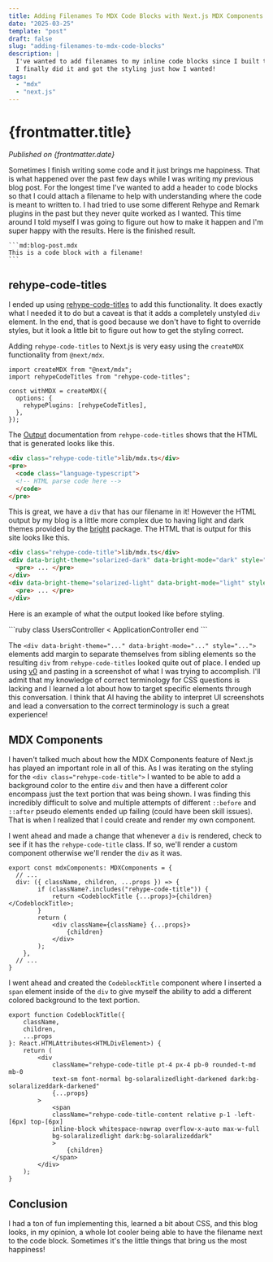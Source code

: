 ```yaml
---
title: Adding Filenames To MDX Code Blocks with Next.js MDX Components
date: "2025-03-25"
template: "post"
draft: false
slug: "adding-filenames-to-mdx-code-blocks"
description: |
  I've wanted to add filenames to my inline code blocks since I built this blog.
  I finally did it and got the styling just how I wanted!
tags:
  - "mdx"
  - "next.js"
---
```



# {frontmatter.title}

_Published on {frontmatter.date}_

Sometimes I finish writing some code and it just brings me happiness. That is what happened over the past few days
while I was writing my previous blog post. For the longest time I've wanted to add a header to code blocks so that
I could attach a filename to help with understanding where the code is meant to written to. I had tried to use some
different Rehype and Remark plugins in the past but they never quite worked as I wanted. This time around I told myself
I was going to figure out how to make it happen and I'm super happy with the results. Here is the finished result.

````md:blog-post.mdx
```md:blog-post.mdx
This is a code block with a filename!
```
````

## rehype-code-titles

I ended up using [rehype-code-titles](https://github.com/rockchalkwushock/rehype-code-titles) to add this functionality.
It does exactly what I needed it to do but a caveat is that it adds a completely unstyled `div` element. In the end,
that is good because we don't have to fight to override styles, but it look a little bit to figure out how to get
the styling correct.

Adding `rehype-code-titles` to Next.js is very easy using the `createMDX` functionality from `@next/mdx`.

```js:next.config
import createMDX from "@next/mdx";
import rehypeCodeTitles from "rehype-code-titles";

const withMDX = createMDX({
  options: {
    rehypePlugins: [rehypeCodeTitles],
  },
});
```

The [Output](https://github.com/rockchalkwushock/rehype-code-titles?tab=readme-ov-file#output) documentation from
`rehype-code-titles` shows that the HTML that is generated looks like this.

```html
<div class="rehype-code-title">lib/mdx.ts</div>
<pre>
  <code class="language-typescript">
  <!-- HTML parse code here -->
  </code>
</pre>
```

This is great, we have a `div` that has our filename in it! However the HTML output by my blog is a little more complex due
to having light and dark themes provided by the [bright](https://github.com/code-hike/bright) package. The HTML
that is output for this site looks like this.

```html
<div class="rehype-code-title">lib/mdx.ts</div>
<div data-bright-theme="solarized-dark" data-bright-mode="dark" style="...">
  <pre> ... </pre>
</div>
<div data-bright-theme="solarized-light" data-bright-mode="light" style="...">
  <pre> ... </pre>
</div>
```

Here is an example of what the output looked like before styling.

<BasicDiv text="app/controllers/users_controller.rb" />
```ruby
class UsersController < ApplicationController
end
```

The `<div data-bright-theme="..." data-bright-mode="..." style="...">` elements add margin to separate
themselves from sibling elements so the resulting `div` from `rehype-code-titles` looked quite out of place.
I ended up using [v0](https://v0.dev/) and pasting in a screenshot of what I was trying to accomplish. I'll admit
that my knowledge of correct terminology for CSS questions is lacking and I learned a lot about how to target
specific elements through this conversation. I think that AI having the ability to interpret UI screenshots and
lead a conversation to the correct terminology is such a great experience!

## MDX Components

I haven't talked much about how the MDX Components feature of Next.js has played an important role in all of this.
As I was iterating on the styling for the `<div class="rehype-code-title">` I wanted
to be able to add a background color to the entire `div` and then have a different color encompass just the text
portion that was being shown. I was finding this incredibly difficult to solve and multiple attempts of different
`::before` and `::after` pseudo elements ended up failing (could have been skill issues). That is when I realized
that I could create and render my own component.

I went ahead and made a change that whenever a `div` is rendered, check to see if it has the `rehype-code-title` class.
If so, we'll render a custom component otherwise we'll render the `div` as it was.

```typescript:mdx-components.tsx
export const mdxComponents: MDXComponents = {
  // ...
  div: ({ className, children, ...props }) => {
		if (className?.includes("rehype-code-title")) {
			return <CodeblockTitle {...props}>{children}</CodeblockTitle>;
		}
		return (
			<div className={className} {...props}>
				{children}
			</div>
		);
	},
  // ...
}
```

I went ahead and created the `CodeblockTitle` component where I inserted a `span` element inside of the `div` to
give myself the ability to add a different colored background to the text portion.

```typescript:components/mdx/codeblock-title.tsx
export function CodeblockTitle({
	className,
	children,
	...props
}: React.HTMLAttributes<HTMLDivElement>) {
	return (
		<div
			className="rehype-code-title pt-4 px-4 pb-0 rounded-t-md mb-0
			text-sm font-normal bg-solaralizedlight-darkened dark:bg-solaralizeddark-darkened"
			{...props}
		>
			<span
			className="rehype-code-title-content relative p-1 -left-[6px] top-[6px]
			inline-block whitespace-nowrap overflow-x-auto max-w-full
			bg-solaralizedlight dark:bg-solaralizeddark"
			>
				{children}
			</span>
		</div>
	);
}
```

## Conclusion

I had a ton of fun implementing this, learned a bit about CSS, and this blog looks, in my opinion, a whole lot
cooler being able to have the filename next to the code block. Sometimes it's the little things that bring us the most
happiness!
